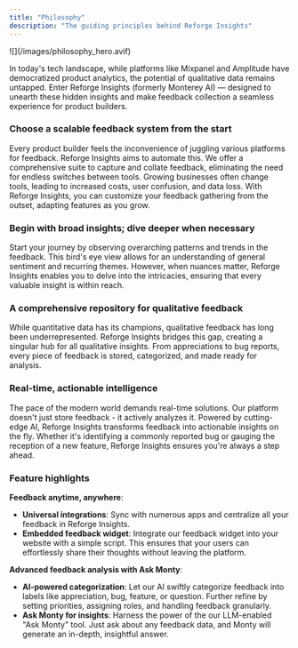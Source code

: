 ```yaml
---
title: "Philosophy"
description: "The guiding principles behind Reforge Insights"
---
```


<Frame>
  ![](/images/philosophy_hero.avif)
</Frame>

In today's tech landscape, while platforms like Mixpanel and Amplitude have democratized product analytics, the potential of qualitative data remains untapped. Enter Reforge Insights (formerly Monterey AI) — designed to unearth these hidden insights and make feedback collection a seamless experience for product builders.

### Choose a scalable feedback system from the start

Every product builder feels the inconvenience of juggling various platforms for feedback. Reforge Insights aims to automate this. We offer a comprehensive suite to capture and collate feedback, eliminating the need for endless switches between tools. Growing businesses often change tools, leading to increased costs, user confusion, and data loss. With Reforge Insights, you can customize your feedback gathering from the outset, adapting features as you grow.

### Begin with broad insights; dive deeper when necessary

Start your journey by observing overarching patterns and trends in the feedback. This bird's eye view allows for an understanding of general sentiment and recurring themes. However, when nuances matter, Reforge Insights enables you to delve into the intricacies, ensuring that every valuable insight is within reach.

### A comprehensive repository for qualitative feedback

While quantitative data has its champions, qualitative feedback has long been underrepresented. Reforge Insights bridges this gap, creating a singular hub for all qualitative insights. From appreciations to bug reports, every piece of feedback is stored, categorized, and made ready for analysis.

### Real-time, actionable intelligence

The pace of the modern world demands real-time solutions. Our platform doesn't just store feedback - it actively analyzes it. Powered by cutting-edge AI, Reforge Insights transforms feedback into actionable insights on the fly. Whether it's identifying a commonly reported bug or gauging the reception of a new feature, Reforge Insights ensures you're always a step ahead.

### Feature highlights

**Feedback anytime, anywhere**:

- **Universal integrations**: Sync with numerous apps and centralize all your feedback in Reforge Insights.
- **Embedded feedback widget**: Integrate our feedback widget into your website with a simple script. This ensures that your users can effortlessly share their thoughts without leaving the platform.

**Advanced feedback analysis with Ask Monty**:

- **AI-powered categorization**: Let our AI swiftly categorize feedback into labels like appreciation, bug, feature, or question. Further refine by setting priorities, assigning roles, and handling feedback granularly.
- **Ask Monty for insights**: Harness the power of the our LLM-enabled "Ask Monty" tool. Just ask about any feedback data, and Monty will generate an in-depth, insightful answer.
